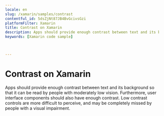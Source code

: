 ```yaml
---
locale: en
slug: /xamarin/samples/contrast
contentful_id: 5dsZjNt87JB4BvGcivsGzi
platformFilter: Xamarin
title: Contrast on Xamarin
description: Apps should provide enough contrast between text and its background so that it can be read by people with moderately low vision.
keywords: [Xamarin code sample]


	
---
```


# Contrast on Xamarin

Apps should provide enough contrast between text and its background so that it can be read by people with moderately low vision. Furthermore, user interface components should also have enough contrast. Low contrast controls are more difficult to perceive, and may be completely missed by people with a visual impairment.

<CodeSample id="screen-contrast" locale="en" platform="xamarin"/>